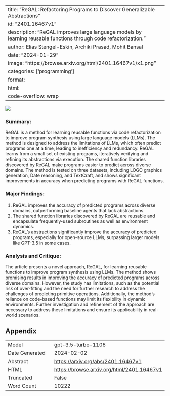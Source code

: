 
---
title: "ReGAL: Refactoring Programs to Discover Generalizable Abstractions"
id: "2401.16467v1"
description: "ReGAL improves large language models by learning reusable functions through code refactorization."
author: Elias Stengel-Eskin, Archiki Prasad, Mohit Bansal
date: "2024-01-29"
image: "https://browse.arxiv.org/html/2401.16467v1/x1.png"
categories: ['programming']
format:
  html:
    code-overflow: wrap
---

![](https://browse.arxiv.org/html/2401.16467v1/x1.png)

### Summary:
ReGAL is a method for learning reusable functions via code refactorization to improve program synthesis using large language models (LLMs). The method is designed to address the limitations of LLMs, which often predict programs one at a time, leading to inefficiency and redundancy. ReGAL learns from a small set of existing programs, iteratively verifying and refining its abstractions via execution. The shared function libraries discovered by ReGAL make programs easier to predict across diverse domains. The method is tested on three datasets, including LOGO graphics generation, Date reasoning, and TextCraft, and shows significant improvements in accuracy when predicting programs with ReGAL functions.

### Major Findings:
1. ReGAL improves the accuracy of predicted programs across diverse domains, outperforming baseline agents that lack abstractions.
2. The shared function libraries discovered by ReGAL are reusable and encapsulate frequently-used subroutines as well as environment dynamics.
3. ReGAL's abstractions significantly improve the accuracy of predicted programs, especially for open-source LLMs, surpassing larger models like GPT-3.5 in some cases.

### Analysis and Critique:
The article presents a novel approach, ReGAL, for learning reusable functions to improve program synthesis using LLMs. The method shows promising results in improving the accuracy of predicted programs across diverse domains. However, the study has limitations, such as the potential risk of over-fitting and the need for further research to address the challenges of predicting primitive operations. Additionally, the method's reliance on code-based functions may limit its flexibility in dynamic environments. Further investigation and refinement of the approach are necessary to address these limitations and ensure its applicability in real-world scenarios.

## Appendix

|          |          |
|----------|----------|
| Model     | gpt-3.5-turbo-1106       |
| Date Generated     | 2024-02-02       |
| Abstract | [https://arxiv.org/abs/2401.16467v1](https://arxiv.org/abs/2401.16467v1)        |
| HTML     | [https://browse.arxiv.org/html/2401.16467v1](https://browse.arxiv.org/html/2401.16467v1)       |
| Truncated       | False       |
| Word Count       | 10222       |